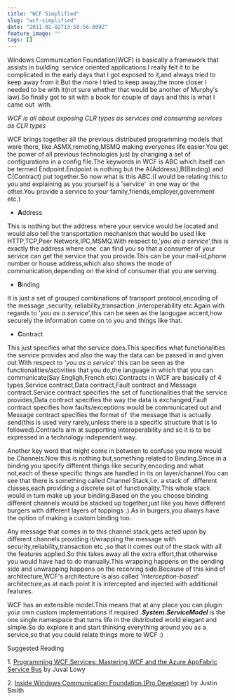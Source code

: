 ```yaml
---
title: "WCF Simplified"
slug: "wcf-simplified"
date: "2011-02-02T13:58:56.000Z"
feature_image: ""
tags: []
---
```


Windows Communication Foundation(WCF) is basically a framework that assists in building  service oriented applications.I really felt it to be complicated in the early days that I got exposed to it,and always tried to keep away from it.But the more I tried to keep away,the more closer I needed to be with it(not sure whether that would be another of Murphy's law).So finally got to sit with a book for couple of days and this is what I came out  with.

_WCF is all about exposing CLR types as services and consuming services as CLR types_

WCF brings together all the previous distributed programming models that were there, like ASMX,remoting,MSMQ making everyones life easier.You get the power of all previous technologies just by changing a set of configurations in a config file.The keywords in WCF is ABC which itself can be termed Endpoint.Endpoint is nothing but the A(Address),B(Binding) and C(Contract) put together.So now what is this ABC.(I would be relating this to you and explaining as you yourself is a 'service'  in one way or the other.You provide a service to your family,friends,employer,government etc.)

*   **A**ddress

This is nothing but the address where your service would be located and would also tell the transportation mechanism that would be used like HTTP,TCP,Peer Network,IPC,MSMQ.With respect to,'_you as a service_',this is exactly the address where one  can find you so that a consumer of your service can get the service that you provide.This can be your mail-id,phone number or house address,which also shows the mode of communication,depending on the kind of consumer that you are serving.

*   **B**inding

It is just a set of grouped combinations of transport protocol,encoding of the message ,security, reliability,transaction ,interoperability etc.Again with regards to '_you as a service_',this can be seen as the langugae accent,how securely the information came on to you and things like that.

*   **C**ontract

This just specifies what the service does.This specifies what functionalities the service provides and also the way the data can be passed in and given out.With respect to _'you as a service_' this can be seen as the functionalities/activities that you do,the language in which that you can communicate(Say Engligh,French etc).Contracts in WCF are basically of 4 types,Service contract,Data contract,Fault contract and Message contract.Service contract specifies the set of functionalities that the service provides,Data contract specifies the way the data is exchanged,Fault contract specifies how faults/exceptions would be communicated out and Message contract specifies the format of  the message that is actually send(this is used very rarely,unless there is a specific structure that is to followed).Contracts aim at supporting interoperability and so it is to be expressed in a technology independent way.

Another key word that might come in between to confuse you more would be Channels.Now this is nothing but,something related to Binding.Since in a binding you specify different things like security,encoding and what not,each of these specific things are handled in its on layer/channel.You can see that there is something called Channel Stack,i.e. a stack of  different classes,each providing a discrete set of functionality.This whole stack would in turn make up your binding.Based on the you choose binding different channels would be stacked up together,just like you have different burgers with different layers of toppings :).As in burgers,you always have the option of making a custom binding too.

Any message that comes in to this channel stack,gets acted upon by different channels providing it/wrapping the message with security,reliability,transaction etc ,so that it comes out of the stack with all the features applied.So this takes away all the extra effort,that otherwise you would have had to do manually.This wrapping happens on the sending side and unwrapping happens on the receiving side.Because of this kind of architecture,WCF's architecture is also called '_interception-based_' architecture,as at each point it is intercepted and injected with additional features.

WCF has an extensible model.This means that at any place you can plugin your own custom implementations if required ._**System.ServiceModel**_ is the one single namespace that turns life in the distributed world elegant and simple.So do explore it and start thinking everything around you as a service,so that you could relate things more to WCF :)

Suggested Reading

1\. [Programming WCF Services: Mastering WCF and the Azure AppFabric Service Bus](https://www.amazon.com/gp/product/0596805489/ref=as_li_qf_sp_asin_tl?ie=UTF8&camp=1789&creative=9325&creativeASIN=0596805489&linkCode=as2&tag=rahulpnath-20) by Juval Lowy

2\. [Inside Windows Communication Foundation (Pro Developer)](https://www.amazon.com/gp/product/0735623066/ref=as_li_qf_sp_asin_tl?ie=UTF8&camp=1789&creative=9325&creativeASIN=0735623066&linkCode=as2&tag=rahulpnath-20) by Justin Smith